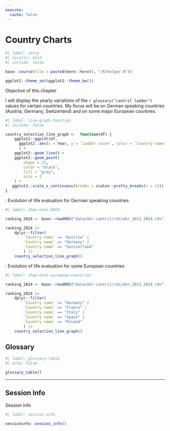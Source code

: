 ```yaml
---
execute:
  cache: false
---
```


# Country Charts {#sec-country-charts}


```r
#| label: setup
#| results: hold
#| include: false

base::source(file = paste0(here::here(), "/R/helper.R"))

ggplot2::theme_set(ggplot2::theme_bw())
```

::::: {#obj-chapter-template}
:::: {.my-objectives}
::: {.my-objectives-header}
Objective of this chapter
:::

::: {.my-objectives-container}

I will display the yearly variations of the `r glossary("cantril ladder")` values for certain countries. My focus will be on German speaking countries (Austria, Germany, Switzerland) and on some major European countries.

:::
::::
:::::

```r
#| label: line-graph-function
#| include: false

country_selection_line_graph <-  function(df) {
    ggplot2::ggplot(df,
      ggplot2::aes(x = Year, y = `Ladder score`, color = `Country name`)
      ) +
    ggplot2::geom_line() +
    ggplot2::geom_point(
        shape = 21,
        color = "black",
        fill = "grey",
        size = 2
    ) +
   ggplot2::scale_x_continuous(breaks = scales::pretty_breaks(n = 13))
}
```



:::::{.my-r-code}
:::{.my-r-code-header}
:::::: {#cnj-show-eval-DACH}
: Evolution of life evaluation for German speaking countries
::::::
:::
::::{.my-r-code-container}
```r
#| label: show-eval-DACH

ranking_2024 <- base::readRDS("data/whr-cantril/rds/whr_2011_2024.rds")

ranking_2024 |> 
    dplyr::filter(
        `Country name` == "Austria" |
        `Country name` == "Germany" |
        `Country name` == "Switzerland"
        ) |> 
    country_selection_line_graph()
```

::::
:::::

:::::{.my-r-code}
:::{.my-r-code-header}
:::::: {#cnj-show-eval-european-countries}
: Evolution of life evaluation for some European countries
::::::
:::
::::{.my-r-code-container}
```r
#| label: show-eval-european-countries

ranking_2024 <- base::readRDS("data/whr-cantril/rds/whr_2011_2024.rds")

ranking_2024 |> 
    dplyr::filter(
        `Country name` == "Germany" |
        `Country name` == "France" |
        `Country name` == "Italy" | 
        `Country name` == "Spain" |
        `Country name` == "Poland"
        ) |> 
    country_selection_line_graph()
```

::::
:::::


## Glossary

```r
#| label: glossary-table
#| echo: false

glossary_table()
```

------------------------------------------------------------------------

## Session Info

::::: my-r-code
::: my-r-code-header
Session Info
:::

::: my-r-code-container
```r
#| label: session-info

sessioninfo::session_info()
```
:::
:::::


